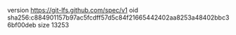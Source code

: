 version https://git-lfs.github.com/spec/v1
oid sha256:c884901157b97ac5fcdff57d5c84f21665442402aa8253a48402bbc36bf00deb
size 13253
